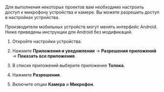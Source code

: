 Для выполнения некоторых проектов вам необходимо настроить доступ к микрофону устройства и камере. Вы можете разрешить доступ в настройках устройства.

<Cut title="Разрешить доступ в настройках">

<Note mode="note" title="Примечание">

Производители мобильных устройств могут менять интерфейс Android. Ниже приведены инструкции для Android без модификаций.

</Note>

1. Откройте настройки устройства.

1. Нажмите **Приложения и уведомления** → **Разрешения приложений** → **Показать все приложения**.

1. В списке приложений выберите приложение **Толока**.

1. Нажмите **Разрешения**.

1. Включите опции **Камера** и **Микрофон**.

</Cut>
